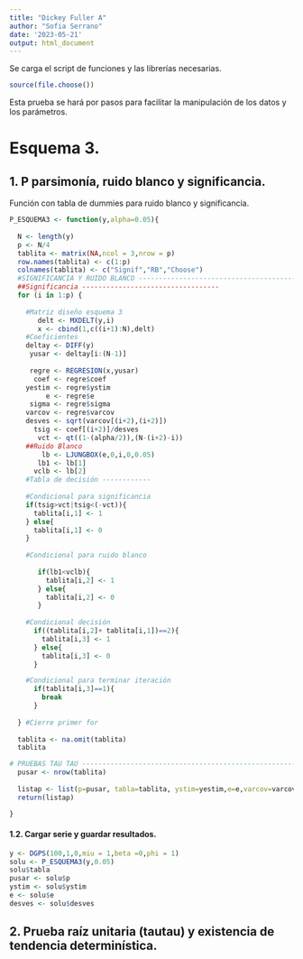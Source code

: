 ```yaml
---
title: "Dickey Fuller A"
author: "Sofia Serrano"
date: '2023-05-21'
output: html_document
---
```

Se carga el script de funciones y las librerías necesarias.
```r
source(file.choose())
```
Esta prueba se hará por pasos para facilitar la manipulación de los datos y los parámetros. 

# Esquema 3. 
## 1. P parsimonía, ruido blanco y significancia.

Función con tabla de dummies para ruido blanco y significancia. 
```r
P_ESQUEMA3 <- function(y,alpha=0.05){
   
  N <- length(y)
  p <- N/4
  tablita <- matrix(NA,ncol = 3,nrow = p)
  row.names(tablita) <- c(1:p)
  colnames(tablita) <- c("Signif","RB","Choose")
  #SIGNIFICANCIA Y RUIDO BLANCO -----------------------------------------------------
  ##Significancia ----------------------------------
  for (i in 1:p) {
    
    #Matriz diseño esquema 3 
       delt <- MXDELT(y,i)
       x <- cbind(1,c((i+1):N),delt)
    #Coeficientes
    deltay <- DIFF(y)
     yusar <- deltay[i:(N-1)]
     
     regre <- REGRESION(x,yusar)
      coef <- regre$coef
    yestim <- regre$ystim
         e <- regre$e
     sigma <- regre$sigma
    varcov <- regre$varcov
    desves <- sqrt(varcov[(i+2),(i+2)])
      tsig <- coef[(i+2)]/desves
       vct <- qt((1-(alpha/2)),(N-(i+2)-i))
    ##Ruido Blanco
        lb <- LJUNGBOX(e,0,i,0,0.05)
       lb1 <- lb[1]
      vclb <- lb[2]
    #Tabla de decisión ------------ 
  
    #Condicional para significancia
    if(tsig>vct|tsig<(-vct)){
      tablita[i,1] <- 1
    } else{
      tablita[i,1] <- 0
    }
    
    #Condicional para ruido blanco
      
       if(lb1<vclb){
         tablita[i,2] <- 1
       } else{
         tablita[i,2] <- 0
       }   
       
    #Condicional decisión
      if((tablita[i,2]+ tablita[i,1])==2){
        tablita[i,3] <- 1
      } else{
        tablita[i,3] <- 0
      }

    #Condicional para terminar iteración
      if(tablita[i,3]==1){
        break
      }
      
  } #Cierre primer for
  
  tablita <- na.omit(tablita)
  tablita

# PRUEBAS TAU TAU ---------------------------------------------------------
  pusar <- nrow(tablita)
  
  listap <- list(p=pusar, tabla=tablita, ystim=yestim,e=e,varcov=varcov,desves=desves)
  return(listap)

}
```

#### 1.2. Cargar serie y guardar resultados.
```r
y <- DGPS(100,1,0,miu = 1,beta =0,phi = 1)
solu <- P_ESQUEMA3(y,0.05)
solu$tabla
pusar <- solu$p
ystim <- solu$ystim
e <- solu$e
desves <- solu$desves
```

## 2. Prueba raíz unitaria (tautau) y existencia de tendencia determinística. 


